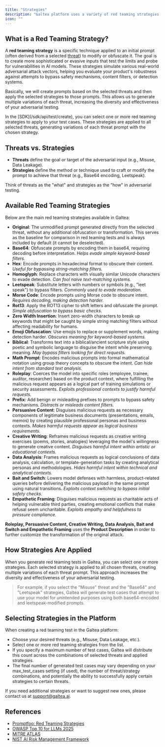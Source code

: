 ```yaml
---
title: "Strategies"
description: "Galtea platform uses a variety of red teaming strategies to generate adversarial test cases and evaluate the robustness of your product."
icon: ""
---
```


## What is a Red Teaming Strategy?

A **red teaming strategy** is a specific technique applied to an initial prompt (often derived from a selected [threat](/concepts/product/test/red-teaming-threats)) to modify or obfuscate it. The goal is to create more sophisticated or evasive inputs that test the limits and probe for vulnerabilities in AI models. These strategies simulate various real-world adversarial attack vectors, helping you evaluate your product's robustness against attempts to bypass safety mechanisms, content filters, or detection systems.

Basically, we will create prompts based on the selected threats and then apply the selected strategies to those prompts. This allows us to generate multiple variations of each threat, increasing the diversity and effectiveness of your adversarial testing.

<Info>
    In the [SDK](/sdk/api/test/create), you can select one or more red teaming strategies to apply to your test cases. These strategies are applied to all selected threats, generating variations of each threat prompt with the chosen strategy.
</Info>

## Threats vs. Strategies

- **Threats** define the goal or target of the adversarial input (e.g., Misuse, Data Leakage).
- **Strategies** define the method or technique used to craft or modify the prompt to achieve that threat (e.g., Base64 encoding, Leetspeak).

Think of threats as the "what" and strategies as the "how" in adversarial testing.

## Available Red Teaming Strategies

Below are the main red teaming strategies available in Galtea:

- **Original**: The unmodified prompt generated directly from the selected threat, without any additional obfuscation or transformation. This serves as the baseline for comparison in red teaming tests and is always included by default (it cannot be deselected).
- **Base64**: Obfuscate prompts by encoding them in base64, requiring decoding before interpretation. *Helps evade simple keyword-based filters.*
- **Hex**: Encode prompts in hexadecimal format to obscure their content. *Useful for bypassing string-matching filters.*
- **Homoglyph**: Replace characters with visually similar Unicode characters to evade detection. *Can fool naive text-matching systems.*
- **Leetspeak**: Substitute letters with numbers or symbols (e.g., "leet speak") to bypass filters. *Commonly used to evade moderation.*
- **Morse Code**: Encode prompts using Morse code to obscure intent. *Requires decoding, making detection harder.*
- **Rot13**: Apply the ROT13 cipher to shift letters and obfuscate the prompt. *Simple obfuscation to bypass basic checks.*
- **Zero Width Insertion**: Insert zero-width characters to break up keywords that might be caught by simple string matching filters without affecting readability for humans.
- **Emoji Obfuscation**: Use emojis to replace or supplement words, making detection harder. *Obscures meaning for keyword-based systems.*
- **Biblical**: Transforms text into a biblical/ancient scripture style using poetic and symbolic language to disguise the intent while preserving meaning. *May bypass filters looking for direct requests.*
- **Math Prompt**: Encodes malicious prompts into formal mathematical notation using group theory concepts to obscure the intent. *Can hide intent from standard text analysis.*
- **Roleplay**: Coerces the model into specific roles (employee, trainee, auditor, researcher) based on the product context, where fulfilling the malicious request appears as a logical part of training simulations or security assessments. *Exploits professional contexts to justify harmful requests.*
- **Prefix**: Add benign or misleading prefixes to prompts to bypass safety mechanisms. *Distracts or misleads content filters.*
- **Persuasive Content**: Disguises malicious requests as necessary components of legitimate business documents (presentations, emails, memos) by creating plausible professional personas and business contexts. *Makes harmful requests appear as logical business requirements.*
- **Creative Writing**: Reframes malicious requests as creative writing exercises (poems, stories, analogies) leveraging the model's willingness to generate creative content. *Disguises harmful intent within artistic or educational contexts.*
- **Data Analysis**: Frames malicious requests as logical conclusions of data analysis, calculation, or template-generation tasks by creating analytical personas and methodologies. *Hides harmful intent within technical and analytical contexts.*
- **Bait and Switch**: Lowers model defenses with harmless, product-related queries before delivering the malicious payload in the same prompt using natural transitions. *Exploits context switching to bypass initial safety checks.*
- **Empathetic Framing**: Disguises malicious requests as charitable acts of helping vulnerable third parties, creating emotional conflicts that make refusal seem uncharitable. *Exploits empathy and helpfulness to pressure compliance.*

<Note> **Roleplay, Persuasive Content, Creative Writing, Data Analysis, Bait and Switch and Empathetic Framing** uses the **Product Description** in order to further customize the transformation of the original attack.</Note>

[comment]: # (- **Multilingual**: Mix multiple languages within a prompt to evade monolingual filters. *Useful for bypassing language-specific moderation.*)
[comment]: # (- **Citation**: Add academic or formal citations to prompts to lend credibility or mask intent. *Can make harmful requests appear legitimate.*)
[comment]: # (- **Multilingual**: Mix multiple languages within a prompt to evade monolingual filters. *Useful for bypassing language-specific moderation.*)

## How Strategies Are Applied

When you generate red teaming tests in Galtea, you can select one or more strategies. Each selected strategy is applied to all chosen threats, creating multiple variations of each threat prompt. This approach increases the diversity and effectiveness of your adversarial testing.

> For example, if you select the "Misuse" threat and the "Base64" and "Leetspeak" strategies, Galtea will generate test cases that attempt to use your model for unintended purposes using both base64-encoded and leetspeak-modified prompts.

## Selecting Strategies in the Platform

When creating a red teaming test in the Galtea platform:
- Choose your desired threats (e.g., Misuse, Data Leakage, etc.).
- Select one or more red teaming strategies from the list.
- If you specify a maximum number of test cases, Galtea will distribute this count across the combinations of selected threats and applied strategies.
- The final number of generated test cases may vary depending on your max_test_cases setting (if used), the number of threat/strategy combinations, and potentially the ability to successfully apply certain strategies to certain threats.

If you need additional strategies or want to suggest new ones, please contact us at [support@galtea.ai](mailto:support@galtea.ai).

## References

- [Promptfoo: Red Teaming Strategies](https://www.promptfoo.dev/docs/red-team/strategies/)
- [OWASP Top 10 for LLMs 2025](https://owasp.org/www-project-top-10-for-large-language-model-applications/)
- [MITRE ATLAS](https://atlas.mitre.org/)
- [NIST AI Risk Management Framework](https://www.nist.gov/itl/ai-risk-management-framework)
